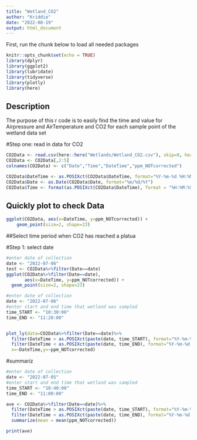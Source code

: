 ```yaml
---
title: "Wetland_CO2"
author: "Kriddie"
date: "2022-08-19"
output: html_document
---
```


First, run the chunk below to load all needed packages

```r
knitr::opts_chunk$set(echo = TRUE)
library(dplyr)
library(ggplot2)
library(lubridate)
library(tidyverse)
library(plotly)
library(here)
```

## Description
The purpose of this r code is to easily find the time and value for Airpressure and AirTemperature and CO2 for each sample point of the wetland data set

#Step one:
read in data for CO2
 

```r

CO2Data <- read.csv(here::here("Wetlands/Wetland_CO2.csv"), skip=0, header = TRUE)
CO2Data <- CO2Data[,2:5]
colnames(CO2Data) <- c("Date","Time","DateTime","ppm_NOTcorrected")

CO2Data$DateTime <- as.POSIXct(CO2Data$DateTime, format="%Y-%m-%d %H:%M:%S", tz = "UTC")
CO2Data$Date <- as.Date(CO2Data$Date, format="%m/%d/%Y")
CO2Data$Time <- format(as.POSIXct(CO2Data$DateTime), format = "%H:%M:%S", tz = "UTC")

```

## Quickly plot to check Data


```r
ggplot(CO2Data, aes(x=DateTime, y=ppm_NOTcorrected)) +
    geom_point(size=2, shape=23)

```
##Select time period when CO2 has reached a platua

#Step 1:
select date


```r
#enter date of collection
date <- "2022-07-06"
test <- CO2Data%>%filter(Date==date)
ggplot(CO2Data%>%filter(Date==date),
       aes(x=DateTime, y=ppm_NOTcorrected)) +
  geom_point(size=2, shape=23)

```

```r
#enter date of collection
date <- "2022-07-06"
#enter start and end time that wetland was sampled
time_START <- "10:30:00"
time_END <- "11:20:00"


plot_ly(data=CO2Data%>%filter(Date==date)%>%
  filter(DateTime > as.POSIXct(paste(date, time_START), format="%Y-%m-%d %H:%M:%S", tz = "UTC"))%>%
  filter(DateTime < as.POSIXct(paste(date, time_END), format="%Y-%m-%d %H:%M:%S", tz = "UTC")),
  x=~DateTime,y=~ppm_NOTcorrected)

```

#summariz

```r

#enter date of collection
date <- "2022-07-05"
#enter start and end time that wetland was sampled
time_START <- "10:40:00"
time_END <- "11:00:00"

ave <- CO2Data%>%filter(Date==date)%>%
  filter(DateTime > as.POSIXct(paste(date, time_START), format="%Y-%m-%d %H:%M:%S", tz = "UTC"))%>%
  filter(DateTime < as.POSIXct(paste(date, time_END), format="%Y-%m-%d %H:%M:%S", tz = "UTC"))%>%
  summarize(mean = mean(ppm_NOTcorrected))

print(ave)
```
